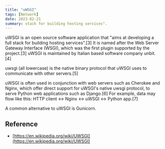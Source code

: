 ```yaml
---
title: "uWSGI"
tags: [Network]
date: 2023-02-21
summary: stack for building hosting services".
---
```


uWSGI is an open source software application that "aims at developing a full
stack for building hosting services".[3] It is named after the Web Server
Gateway Interface (WSGI), which was the first plugin supported by the
project.[3] uWSGI is maintained by Italian based software company unbit.[4]

uwsgi (all lowercase) is the native binary protocol that uWSGI uses to
communicate with other servers.[5]

uWSGI is often used in conjunction with web servers such as Cherokee and
Nginx, which offer direct support for uWSGI's native uwsgi protocol, to serve
Python web applications such as Django.[6] For example, data may flow like
this: HTTP client ↔ Nginx ↔ uWSGI ↔ Python app.[7]

A common alternative to uWSGI is Gunicorn.

## Reference

- [https://en.wikipedia.org/wiki/UWSGI](https://en.wikipedia.org/wiki/UWSGI)